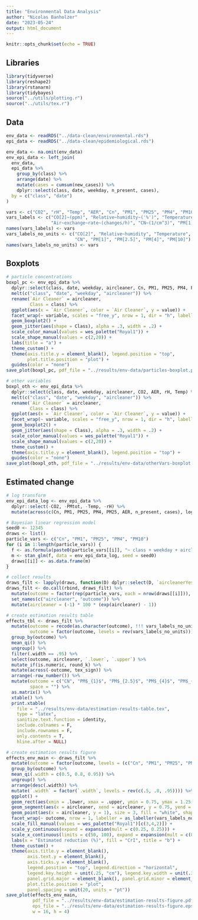 ```yaml
---
title: "Environmental Data Analysis"
author: "Nicolas Banholzer"
date: "2023-05-24"
output: html_document
---
```


```r
knitr::opts_chunk$set(echo = TRUE)
```

## Libraries

```r
library(tidyverse)
library(reshape2)
library(rstanarm)
library(tidybayes)
source("../utils/plotting.r")
source("../utils/tex.r")
```

## Data

```r
env_data <- readRDS("../data-clean/environmental.rds")
epi_data <- readRDS("../data-clean/epidemiological.rds")

env_data <- na.omit(env_data)
env_epi_data <- left_join(
  env_data,
  epi_data %>% 
    group_by(class) %>%
    arrange(date) %>%
    mutate(cases = cumsum(new_cases)) %>%
    dplyr::select(class, date, weekday, n_present, cases),
  by = c("class", "date")
)

vars <- c("CO2", "rH", "Temp", "AER", "Cn", "PM1", "PM25", "PM4", "PM10")
vars_labels <- c("CO[2]~(ppm)", "Relative~humidity~('%')", "Temperature~(degree*C)", 
                 "Air~exchange~rate~(changes/h)", "CN~(1/cm^3)", "PM[1]~(mu*gm^{-3})", "PM[2.5]~(mu*gm^{-3})", "PM[4]~(mu*gm^{-3})", "PM[10]~(mu*gm^{-3})")
names(vars_labels) <- vars
vars_labels_no_units <- c("CO[2]", "Relative~humidity", "Temperature", "Air~exchange~rate",
                          "CN", "PM[1]", "PM[2.5]", "PM[4]", "PM[10]")
names(vars_labels_no_units) <- vars
```

## Boxplots

```r
# particle concentrations
boxpl_pc <- env_epi_data %>%
  dplyr::select(class, date, weekday, aircleaner, Cn, PM1, PM25, PM4, PM10) %>%
  melt(c("class", "date", "weekday", "aircleaner")) %>%
  rename(`Air Cleaner` = aircleaner,
         Class = class) %>%
  ggplot(aes(x = `Air Cleaner`, color = `Air Cleaner`, y = value)) +
  facet_wrap(~ variable, scales = "free_y", nrow = 1, dir = "h", labeller = as_labeller(vars_labels, label_parsed)) +
  geom_boxplot2() +
  geom_jitter(aes(shape = Class), alpha = .3, width = .2) +
  scale_color_manual(values = wes_palette("Royal1")) +
  scale_shape_manual(values = c(2,20)) +
  labs(title = "a") +
  theme_custom() +
  theme(axis.title.y = element_blank(), legend.position = "top",
        plot.title.position = "plot") +
  guides(color = "none")
save_plot(boxpl_pc, pdf_file = "../results/env-data/particles-boxplot.pdf", eps_file = "../results/env-data/particles-boxplot.eps", w = 16, h = 8)

# other variables
boxpl_oth <- env_epi_data %>%
  dplyr::select(class, date, weekday, aircleaner, CO2, AER, rH, Temp) %>%
  melt(c("class", "date", "weekday", "aircleaner")) %>%
  rename(`Air Cleaner` = aircleaner,
         Class = class) %>%
  ggplot(aes(x = `Air Cleaner`, color = `Air Cleaner`, y = value)) +
  facet_wrap(~ variable, scales = "free_y", nrow = 1, dir = "h", labeller = as_labeller(vars_labels, label_parsed)) +
  geom_boxplot2() +
  geom_jitter(aes(shape = Class), alpha = .3, width = .2) +
  scale_color_manual(values = wes_palette("Royal1")) +
  scale_shape_manual(values = c(2,20)) +
  theme_custom() +
  theme(axis.title.y = element_blank(), legend.position = "top") +
  guides(color = "none")
save_plot(boxpl_oth, pdf_file = "../results/env-data/otherVars-boxplot.pdf", w = 16, h = 8)
```

## Estimated change

```r
# log transform
env_epi_data_log <- env_epi_data %>%
  dplyr::select(-CO2, -PMtot, -Temp, -rH) %>%
  mutate(across(c(Cn, PM1, PM25, PM4, PM25, AER, n_present, cases), log)) 

# Bayesian linear regression model
seed0 <- 12345
draws <- list()
particle_vars <- c("Cn", "PM1", "PM25", "PM4", "PM10")
for (i in 1:length(particle_vars)) {
  f <- as.formula(paste0(particle_vars[[i]], "~ class + weekday + aircleaner + n_present + AER + cases"))
  m <- stan_glm(f, data = env_epi_data_log, seed = seed0)
  draws[[i]] <- as.data.frame(m)
}

# collect results
draws_filt <- lapply(draws, function(D) dplyr::select(D, `aircleanerYes`))
draws_filt <- do.call(rbind, draws_filt) %>%
  mutate(outcome = factor(rep(particle_vars, each = nrow(draws[[i]])), levels = rev(particle_vars))) %>%
  set_names(c("aircleaner", "outcome")) %>%
  mutate(aircleaner = (-1) * 100 * (exp(aircleaner) - 1))

# create estimation results table
effects_tbl <- draws_filt %>%
  mutate(outcome = recode(as.character(outcome), !!! vars_labels_no_units),
         outcome = factor(outcome, levels = rev(vars_labels_no_units))) %>%
  group_by(outcome) %>%
  mean_qi() %>%
  ungroup() %>%
  filter(.width == .95) %>%
  select(outcome, aircleaner, `.lower`, `.upper`) %>%
  mutate_if(is.numeric, round_k) %>%
  mutate(across(-outcome, tex_sign)) %>%
  arrange(-row_number()) %>%
  mutate(outcome = c("CN", "PM$_{1}$", "PM$_{2.5}$", "PM$_{4}$", "PM$_{10}$"),
         space = "") %>%
  as.matrix() %>%
  xtable() %>%
  print.xtable(
    file = "../results/env-data/estimation-results-table.tex",
    type = "latex",
    sanitize.text.function = identity,
    include.colnames = F,
    include.rownames = F,
    only.contents = T,
    hline.after = NULL)

# create estimation results figure
effects_env_main <- draws_filt %>%
  mutate(outcome = factor(outcome, levels = (c("Cn", "PM1", "PM25", "PM4", "PM10")))) %>%
  group_by(outcome) %>%
  mean_qi(.width = c(0.5, 0.8, 0.95)) %>%
  ungroup() %>%
  arrange(desc(.width)) %>%
  mutate(`.width` = factor(`.width`, levels = rev(c(.5, .8, .95)))) %>%
  ggplot() +
  geom_rect(aes(xmin = .lower, xmax = .upper, ymin = 0.75, ymax = 1.25, fill = `.width`)) +
  geom_segment(aes(x = aircleaner, xend = aircleaner, y = 0.75, yend = 1.25), size = 1.5 / cm(1)) +
  geom_point(aes(x = aircleaner, y = 1), size = 3, fill = "white", shape = 21) +
  facet_wrap(~ outcome, nrow = 1, labeller = as_labeller(vars_labels_no_units, label_parsed)) +
  scale_fill_manual(values = wes_palette("Royal1")[c(3,4,2)]) +
  scale_y_continuous(expand = expansion(mult = c(0.25, 0.25))) +
  scale_x_continuous(limits = c(50, 100), expand = expansion(mult = c(0.1, 0.1)), breaks = c(50, 75, 100)) +
  labs(x = "Estimated reduction (%)", fill = "CrI", title = "b") +
  theme_custom() +
  theme(axis.title.y = element_blank(),
        axis.text.y = element_blank(),
        axis.ticks.y = element_blank(),
        legend.position = "top", legend.direction = "horizontal",
        legend.key.height = unit(.25, "cm"), legend.key.width = unit(.35, "cm"), 
        panel.grid.major = element_blank(), panel.grid.minor = element_blank(),
        plot.title.position = "plot",
        panel.spacing = unit(20, units = "pt")) 
save_plot(effects_env_main, 
          pdf_file = "../results/env-data/estimation-results-figure.pdf",
          eps_file = "../results/env-data/estimation-results-figure.eps",
          w = 16, h = 4)
```


